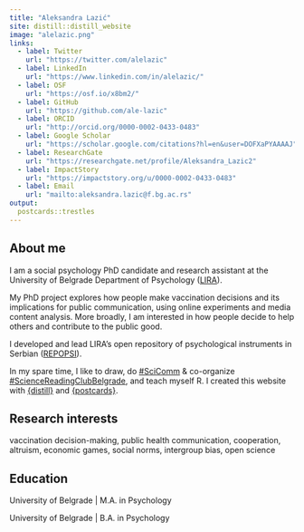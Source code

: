 ```yaml
---
title: "Aleksandra Lazić"
site: distill::distill_website
image: "alelazic.png"
links:
  - label: Twitter
    url: "https://twitter.com/alelazic"
  - label: LinkedIn
    url: "https://www.linkedin.com/in/alelazic/"
  - label: OSF
    url: "https://osf.io/x8bm2/"
  - label: GitHub
    url: "https://github.com/ale-lazic"
  - label: ORCID
    url: "http://orcid.org/0000-0002-0433-0483"
  - label: Google Scholar
    url: "https://scholar.google.com/citations?hl=en&user=DOFXaPYAAAAJ"
  - label: ResearchGate
    url: "https://researchgate.net/profile/Aleksandra_Lazic2"
  - label: ImpactStory
    url: "https://impactstory.org/u/0000-0002-0433-0483"
  - label: Email
    url: "mailto:aleksandra.lazic@f.bg.ac.rs"
output:
  postcards::trestles
---
```


## About me

I am a social psychology PhD candidate and research assistant at the University of Belgrade Department of Psychology ([LIRA](https://lira.f.bg.ac.rs/en/)). 

My PhD project explores how people make vaccination decisions and its implications for public communication, using online experiments and media content analysis. More broadly, I am interested in how people decide to help others and contribute to the public good.

I developed and lead LIRA's open repository of psychological instruments in Serbian ([REPOPSI](https://osf.io/5zb8p/)).

In my spare time, I like to draw, do [#SciComm](https://alelazic.blogspot.com) & co-organize [#ScienceReadingClubBelgrade](https://twitter.com/search?q=%23ScienceReadingClubBelgrade&src=hashtag_click&f=live), and teach myself R. I created this website with [{distill}](https://rstudio.github.io/distill/) and [{postcards}](https://github.com/seankross/postcards).

## Research interests

vaccination decision-making, public health communication, cooperation, altruism, economic games, social norms, intergroup bias, open science

## Education

University of Belgrade | M.A. in Psychology

University of Belgrade | B.A. in Psychology